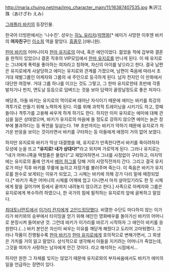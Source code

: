 http://maria.chuing.net/mai/img_character_main/11/16387407535.jpg
朱沢江珠（あけざわ えみ）

[[그래플러 바키]]의 등장인물.

한국어 더빙판에서는 '나수진'. 성우는 [[히노 유리카]]/[[차명화]][* 에미가 사망한 이후엔 바키의 '''여자친구'''인 [[마츠모토 코즈에|이소희]] 역을 맡았다. [[흠좀무]].](애니원).

[[한마 바키]]의 어머니이자 [[한마 유지로]]의 아내, 혹은 애인이었다. 젊었을 적에 갑부와 결혼을 한적이 있었으나 결혼 직후의 VIP모임에서 [[한마 유지로]]를 만나게 된다. 이 때 유지로는 그녀에게 폭력을 좋아하는 여자라고 칭하며, 자신의 아이를 낳으라고 한다. 결국 남편은 유지로에게 사살당하고 에미는 유지로와 관계를 가졌으며, 남편이 죽음에 따라서 초거대 재벌그룹인 아케자와 그룹의 새 주인으로 등극하게 된다. 남자 천지인 이 만화에서 대단한 여장부. 거대 그룹 하나를 이끄는 것도 그렇고, 그 한마 유지로한테 초반에 각종 발차기나 펀치, 면도날 등등으로 덤벼드는 것을 보아 담력이 끝장날정도로 좋은 처자다. 

애당초, 아들 바키는 유지로의 먹이로써 태어난 자식이기 때문에 에미는 바키를 최강의 격투가로 만들기 위해 노력하게 된다. 이를 위해 과학적 트레이닝을 시키기도 하고, 깡패들이나 격투가를 고용해 싸우게 하게 하기도 한다. 하지만 이미 유지로는 에미에 대해 관심을 잃은 상태였으며, 바키가 유지로의 마음에 들 정도로 강하지 않으면 에미는 늙은 창부에 불과하다는 등 폭언을 일삼는다. 1부 초반까지는 바키가 약하기 때문에 유지로가 차가운 반응을 보이는 것이라면서 바키를 구타하는 등 아들에게 애정이 거의 없어 보였다.

하지만 유지로와 바키가 막상 대결했을 때, 유지로가 만족한다면서 바키를 죽이려하자 모성에 눈을 뜨고 '''"유지로! 내가 상대다!"'''라고 외치며 가로막게 된다. 그러나 유지로는 "네가 어머니쪽을 택할줄은 몰랐다"고 재밌어하면서 그녀를 사정없이 구타하고, 마지막에는 유지로의 품에 안겨서 [[베어 허그]]를 당해 거의 사망직전까지 간다. 그리고 결국 유지로가 떠난 직후 바키를 무릎에 눕히고 자장가를 불러주며 죽는다. 이 죽음은 바키가 유지로를 원수로 보게되는 이유가 되었고, 그 시체는 바키에 의해 강가 다리 밑에 매장되었다.[* 바키가 죽은 어머니의 시체를 어깨에 업고 다니면서 마치 살아있기라도 한 듯 시체에게 말을 걸어가며 등에서 끝까지 내려놓지 않으려고 한다.] 사족으로 아케자와 그룹은 유지로에게 복수하려 하였으나, 한 국가의 힘에 필적하는 유지로의 앞에 굴복하고 말았다.

[[최대토너먼트]]에서 [[이가리 칸지]]에게 [[고인드립]]당했다. 비열한 수단도 마다하지 않는 이가리가 바키와의 승부에서 타이밍을 얻기 위해 애인인 영화배우를 돌아가신 바키의 어머니로 분장시켜 들여보낸 것. 그런데 바키가 이가리를 바르기 시작하자 그 애인이 바키를 응원한다.(…) 바키 본인은 자신이 싸우는 이유를 깨닫게 해줬다고 도리어 고마워했다. 그러나 작품이 진행될수록 [[한마 바키]]가 [[한마 유지로]]에게 호의적으로 변해가면서, 그 희생은 가치를 거의 잃고 말았다. 상식적으로 생각해서 아들을 지키려는 어머니가 죽었는데, 그것을 여자가 사랑하는 남자에게 안긴 것이다. 라고 해석하는 시점에서...

하지만 원한 그 자체를 잊지는 않았기 때문에 유지로와의 부자싸움에서도 바키가 에미의 일을 언급하는 장면이 있다.
